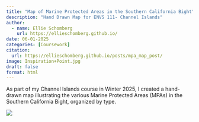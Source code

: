 ```yaml
---
title: "Map of Marine Protected Areas in the Southern California Bight"
description: "Hand Drawn Map for ENVS 111- Channel Islands" 
author: 
  - name: Ellie Schomberg
    url: https://ellieschomberg.github.io/ 
date: 06-01-2025
categories: [Coursework]
citation: 
  url: https://ellieschomberg.github.io/posts/mpa_map_post/ 
image: Inspiration+Point.jpg
draft: false 
format: html
---
```


As part of my Channel Islands course in Winter 2025, I created a hand-drawn map illustrating the various Marine Protected Areas (MPAs) in the Southern California Bight, organized by type.

![](Assignment%204.jpg)
